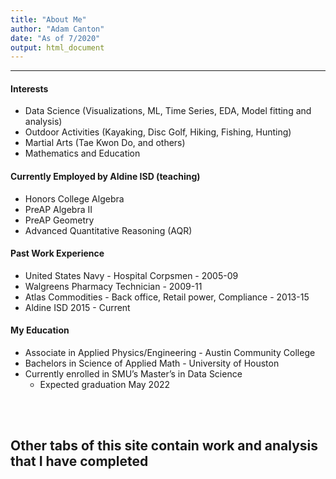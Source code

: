 ```yaml
---
title: "About Me"
author: "Adam Canton"
date: "As of 7/2020"
output: html_document
---
```


---
  
#### Interests
- Data Science (Visualizations, ML, Time Series, EDA, Model fitting and analysis)
- Outdoor Activities (Kayaking, Disc Golf, Hiking, Fishing, Hunting)
- Martial Arts (Tae Kwon Do, and others)
- Mathematics and Education
<br>   
    
#### Currently Employed by Aldine ISD (teaching)
- Honors College Algebra
- PreAP Algebra II
- PreAP Geometry
- Advanced Quantitative Reasoning (AQR)
<br>    
    
#### Past Work Experience
- United States Navy - Hospital Corpsmen - 2005-09
- Walgreens Pharmacy Technician - 2009-11
- Atlas Commodities - Back office, Retail power, Compliance - 2013-15
- Aldine ISD 2015 - Current
<br>    
    
#### My Education
- Associate in Applied Physics/Engineering - Austin Community College
- Bachelors in Science of Applied Math - University of Houston
- Currently enrolled in SMU's Master's in Data Science
  - Expected graduation May 2022

<br>
<br>

## Other tabs of this site contain work and analysis that I have completed
    